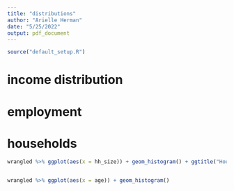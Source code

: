 ```yaml
---
title: "distributions"
author: "Arielle Herman"
date: "5/25/2022"
output: pdf_document
---
```


```r
source("default_setup.R")
```

# income distribution

# employment

# households

```r
wrangled %>% ggplot(aes(x = hh_size)) + geom_histogram() + ggtitle("Household Size")


wrangled %>% ggplot(aes(x = age)) + geom_histogram()
```
